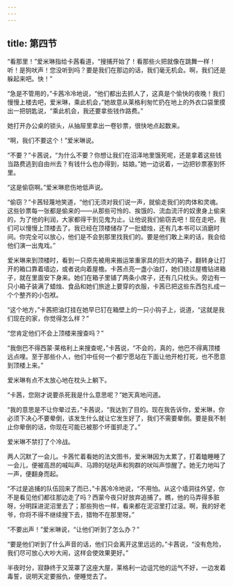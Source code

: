 ```yaml
---
---
---
```

title: 第四节
---




“看那里！”爱米琳指给卡茜看道，“搜捕开始了！看那些火把就像在跳舞一样！听！是狗吠声！您没听到吗？要是我们在那边的话，我们毫无机会。啊，我们还是躲起来吧。快！”

“急是不管用的，”卡茜冷冷地说，“他们都出去抓人了，这真是个愉快的夜晚！我们慢慢上楼去吧，爱米琳，乘此机会，”她故意从莱格利匆忙扔在地上的外衣口袋里摸出一把钥匙说，“乘此机会，我还要拿些钱作路费。”

她打开办公桌的锁头，从抽屉里拿出一卷钞票，很快地点起数来。

“啊，我们不要这个！”爱米琳说。

“不要？”卡茜说，“为什么不要？你想让我们在沼泽地里饿死呢，还是拿着这些钱当路费逃到自由州去？有钱什么也办得到，姑娘。”她一边说着，一边把钞票塞到怀里。

“这是偷窃啊。”爱米琳悲伤地低声说。

“偷窃？”卡茜轻蔑地笑道，“他们无须对我们说一声，就偷走我们的肉体和灵魂。这些钞票每一张都是偷来的——从那些可怜的、挨饿的、流血流汗的奴隶身上偷来的，为了他的利润，大家都得干到见鬼为止。让他说我们偷窃去吧！现在走吧，我们可以慢慢上顶楼去了。我已经在顶楼储存了一批蜡烛，还有几本书可以消磨时间。你完全可以放心，他们是不会到那里找我们的。要是他们敢上来的话，我会给他们演一出鬼戏。”

爱米琳来到顶楼时，看到一只原先被用来搬运笨重家具的巨大的箱子，翻转身让打开的箱口靠着墙边，或者说向着屋檐。卡茜点亮一盏小油灯，她们绕过屋檐钻进箱子，就在里面安下身来。她们在箱子里铺了两条小席子，还有几只枕头。旁边有一只小箱子装满了蜡烛、食品和她们旅途上要穿的衣服，卡茜已把这些东西包扎成一个个整齐的小包袱。

“这个地方，”卡茜把油灯挂在她早已钉在箱壁上的一只小钩子上，说道，“这就是我们现在的家，你觉得怎么样？”

“您肯定他们不会上顶楼来搜查吗？”

“我倒巴不得西蒙·莱格利上来搜查呢，”卡茜说，“不会的，真的，他巴不得离顶楼远点哩。至于那些仆人，他们中任何一个都宁愿站在下面让他开枪打死，也不愿意到顶楼上来。”

爱米琳有点不太放心地在枕头上躺下。

“卡茜，您刚才说要杀死我是什么意思呢？”她天真地问道。

“我的意思是不让你晕过去，”卡茜说，“我达到了目的。现在我告诉你，爱米琳，你必须下决心不要晕倒，该发生什么就让它发生好了，我们不需要晕倒。要是我不制止你晕倒的话，你现在可能已被那个坏蛋抓走了。”

爱米琳不禁打了个冷战。

两人沉默了一会儿。卡茜忙着看她的法文图书，爱米琳因为太累了，打着瞌睡睡了一会儿，便被高昂的喊叫声、马蹄的哒哒声和狗群的吠叫声惊醒了。她无力地叫了一声，便翻身而起。

“不过是追捕的队伍回来了而已，”卡茜冷冷地说，“不用怕。从这个墙洞往外望，你不是看见他们都往那边走了吗？西蒙今夜只好放弃追捕了。瞧，他的马弄得多脏呀，分明踩进泥沼里去了；那些狗也一样，看来都在泥沼里打过滚。啊，我的好老爷，你将不得不继续搜下去，猎物不在那里呀。”

“不要出声！”爱米琳说，“让他们听到了怎么办？”

“要是他们听到了什么声音的话，他们只会离开这里远远的。”卡茜说，“没有危险，我们尽可放心大吵大闹，这样会使效果更好。”

半夜时分，寂静终于又笼罩了这座大屋，莱格利一边诅咒他的运气不好，一边发着毒誓，说明天定要报仇，便睡觉去了。